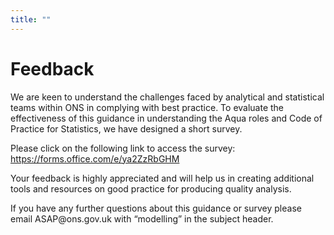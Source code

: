 ```yaml
---
title: ""
---
```


# Feedback 

We are keen to understand the challenges faced by analytical and statistical teams within ONS in complying with best practice. To evaluate the effectiveness of this guidance in understanding the Aqua roles and Code of Practice for Statistics, we have designed a short survey.  

Please click on the following link to access the survey: <https://forms.office.com/e/ya2ZzRbGHM>

Your feedback is highly appreciated and will help us in creating additional tools and resources on good practice for producing quality analysis.

If you have any further questions about this guidance or survey please email ASAP@ons.gov.uk with "modelling" in the subject header.